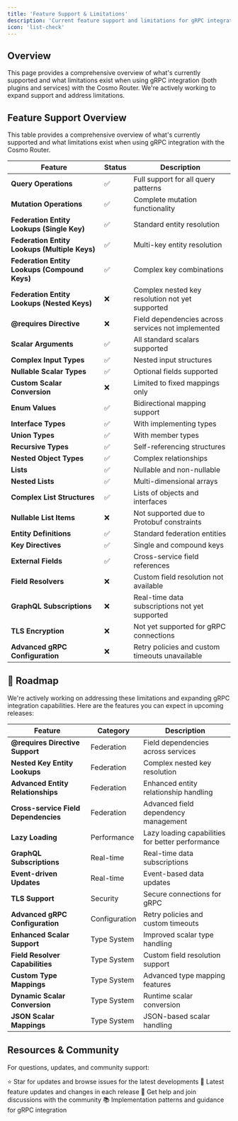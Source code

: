 ```yaml
---
title: 'Feature Support & Limitations'
description: 'Current feature support and limitations for gRPC integration in Cosmo Router'
icon: 'list-check'
---
```


## Overview

This page provides a comprehensive overview of what's currently supported and what limitations exist when using gRPC integration (both plugins and services) with the Cosmo Router. We're actively working to expand support and address limitations.

## Feature Support Overview

This table provides a comprehensive overview of what's currently supported and what limitations exist when using gRPC integration with the Cosmo Router.

| Feature | Status | Description |
|---------|---------|-------------|
| **Query Operations** | ✅ | Full support for all query patterns |
| **Mutation Operations** | ✅ | Complete mutation functionality |
| **Federation Entity Lookups (Single Key)** | ✅ | Standard entity resolution |
| **Federation Entity Lookups (Multiple Keys)** | ✅ | Multi-key entity resolution |
| **Federation Entity Lookups (Compound Keys)** | ✅ | Complex key combinations |
| **Federation Entity Lookups (Nested Keys)** | ❌ | Complex nested key resolution not yet supported |
| **@requires Directive** | ❌ | Field dependencies across services not implemented |
| **Scalar Arguments** | ✅ | All standard scalars supported |
| **Complex Input Types** | ✅ | Nested input structures |
| **Nullable Scalar Types** | ✅ | Optional fields supported |
| **Custom Scalar Conversion** | ❌ | Limited to fixed mappings only |
| **Enum Values** | ✅ | Bidirectional mapping support |
| **Interface Types** | ✅ | With implementing types |
| **Union Types** | ✅ | With member types |
| **Recursive Types** | ✅ | Self-referencing structures |
| **Nested Object Types** | ✅ | Complex relationships |
| **Lists** | ✅ | Nullable and non-nullable |
| **Nested Lists** | ✅ | Multi-dimensional arrays |
| **Complex List Structures** | ✅ | Lists of objects and interfaces |
| **Nullable List Items** | ❌ | Not supported due to Protobuf constraints |
| **Entity Definitions** | ✅ | Standard federation entities |
| **Key Directives** | ✅ | Single and compound keys |
| **External Fields** | ✅ | Cross-service field references |
| **Field Resolvers** | ❌ | Custom field resolution not available |
| **GraphQL Subscriptions** | ❌ | Real-time data subscriptions not yet supported |
| **TLS Encryption** | ❌ | Not yet supported for gRPC connections |
| **Advanced gRPC Configuration** | ❌ | Retry policies and custom timeouts unavailable |

## 🔄 Roadmap

We're actively working on addressing these limitations and expanding gRPC integration capabilities. Here are the features you can expect in upcoming releases:

| Feature | Category | Description |
|---------|----------|-------------|
| **@requires Directive Support** | Federation | Field dependencies across services |
| **Nested Key Entity Lookups** | Federation | Complex nested key resolution |
| **Advanced Entity Relationships** | Federation | Enhanced entity relationship handling |
| **Cross-service Field Dependencies** | Federation | Advanced field dependency management |
| **Lazy Loading** | Performance | Lazy loading capabilities for better performance |
| **GraphQL Subscriptions** | Real-time | Real-time data subscriptions |
| **Event-driven Updates** | Real-time | Event-based data updates |
| **TLS Support** | Security | Secure connections for gRPC |
| **Advanced gRPC Configuration** | Configuration | Retry policies and custom timeouts |
| **Enhanced Scalar Support** | Type System | Improved scalar type handling |
| **Field Resolver Capabilities** | Type System | Custom field resolution support |
| **Custom Type Mappings** | Type System | Advanced type mapping features |
| **Dynamic Scalar Conversion** | Type System | Runtime scalar conversion |
| **JSON Scalar Mappings** | Type System | JSON-based scalar handling |

## Resources & Community

For questions, updates, and community support:

<CardGroup cols={2}>
  <Card title="GitHub Repository" icon="github" href="https://github.com/wundergraph/cosmo">
    ⭐ Star for updates and browse issues for the latest developments
  </Card>
  
  <Card title="Release Notes" icon="rocket" href="https://github.com/wundergraph/cosmo/releases">
    📢 Latest feature updates and changes in each release
  </Card>
  
  <Card title="Discord Community" icon="comments" href="https://wundergraph.com/discord">
    💬 Get help and join discussions with the community
  </Card>
  
  <Card title="gRPC Concepts" icon="lightbulb" href="/router/grpc/concepts">
    📚 Implementation patterns and guidance for gRPC integration
  </Card>
</CardGroup>
